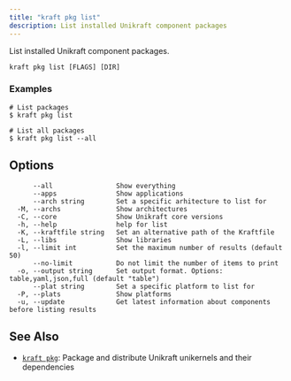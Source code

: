 ```yaml
---
title: "kraft pkg list"
description: List installed Unikraft component packages
---
```


List installed Unikraft component packages.


```
kraft pkg list [FLAGS] [DIR]
```

### Examples

```
# List packages
$ kraft pkg list

# List all packages
$ kraft pkg list --all

```

## Options

```
      --all                Show everything
      --apps               Show applications
      --arch string        Set a specific arhitecture to list for
  -M, --archs              Show architectures
  -C, --core               Show Unikraft core versions
  -h, --help               help for list
  -K, --kraftfile string   Set an alternative path of the Kraftfile
  -L, --libs               Show libraries
  -l, --limit int          Set the maximum number of results (default 50)
      --no-limit           Do not limit the number of items to print
  -o, --output string      Set output format. Options: table,yaml,json,full (default "table")
      --plat string        Set a specific platform to list for
  -P, --plats              Show platforms
  -u, --update             Get latest information about components before listing results
```

## See Also

* [`kraft pkg`](/docs/cli/reference/kraft/pkg): Package and distribute Unikraft unikernels and their dependencies

